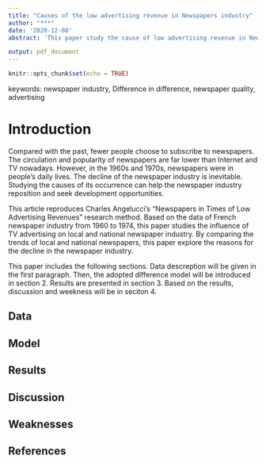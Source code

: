 ```yaml
---
title: "Causes of the low advertising revenue in Newspapers industry"
author: "***"
date: '2020-12-08'
abstract: 'This paper study the cause of low advertising revenue in Newspaper industry after 1960s. Based on the French dataset, this paper uses difference in differnce method to study the effect of TV advertising on local and national newspaper. The results shows that the influence on national newspaper are more significant than local newspaper.'

output: pdf_document
---
```


```r
knitr::opts_chunk$set(echo = TRUE)
```

keywords: newspaper industry, Difference in difference, newspaper quality, advertising

# Introduction

Compared with the past, fewer people choose to subscribe to newspapers. The circulation and popularity of newspapers are far lower than Internet and TV nowadays. However, in the 1960s and 1970s, newspapers were in people's daily lives. The decline of the newspaper industry is inevitable. Studying the causes of its occurrence can help the newspaper industry reposition and seek development opportunities.

This article reproduces Charles Angelucci's "Newspapers in Times of Low Advertising Revenues" research method. Based on the data of French newspaper industry from 1960 to 1974, this paper studies the influence of TV advertising on local and national newspaper industry. By comparing the trends of local and national newspapers, this paper explore the reasons for the decline in the newspaper industry. 

This paper includes the following sections. Data descreption will be given in the first paragraph. Then, the adopted difference model will be introduced in section 2. Results are presented in section 3. Based on the results, discussion and weekness will be in seciton 4.



## Data


## Model


## Results



## Discussion


## Weaknesses


## References



